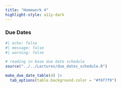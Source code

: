 ```yaml
---
title: "Homework 4"
highlight-style: a11y-dark
---
```


### Due Dates

```r
#| echo: false
#| message: false
#| warning: false

# reading in base due date schedule
source("../../Lectures/due_dates_schedule.R")

make_due_date_table(4) |> 
  tab_options(table.background.color = "#f6f7f9")
```